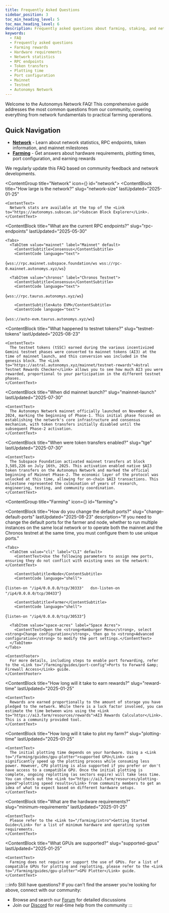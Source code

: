```yaml
---
title: Frequently Asked Questions
sidebar_position: 3
toc_min_heading_level: 5
toc_max_heading_level: 6
description: Frequently asked questions about farming, staking, and network operations.
keywords:
  - FAQ
  - Frequently asked questions
  - Farming rewards
  - Hardware requirements
  - Network statistics
  - RPC endpoints
  - Token transfers
  - Plotting time
  - Port configuration
  - Mainnet
  - Testnet
  - Autonomys Network
---
```




Welcome to the Autonomys Network FAQ! This comprehensive guide addresses the most common questions from our community, covering everything from network fundamentals to practical farming operations.

## Quick Navigation

- **[Network](#network)** - Learn about network statistics, RPC endpoints, token information, and mainnet milestones
- **[Farming](#farming)** - Get answers about hardware requirements, plotting times, port configuration, and earning rewards

We regularly update this FAQ based on community feedback and network developments.


<ContentGroup title="Network" icon={<Icon icon={ICONS.WEB} />} id="network">
  <ContentBlock 
    title="How large is the network?" 
    slug="network-size"
    lastUpdated="2025-01-25"
  >
    <ContentText>
      Network stats are available at the top of the <Link to="https://autonomys.subscan.io">Subscan Block Explorer</Link>.
    </ContentText>
  </ContentBlock>

  <ContentBlock 
    title="What are the current RPC endpoints?" 
    slug="rpc-endpoints"
    lastUpdated="2025-05-30"
  >
    <Tabs>
      <TabItem value="mainnet" label="Mainnet" default>
        <ContentSubtitle>Consensus</ContentSubtitle>
        <ContentCode language="text">
{`wss://rpc.mainnet.subspace.foundation/ws
wss://rpc-0.mainnet.autonomys.xyz/ws`}
        </ContentCode>
      </TabItem>
      
      <TabItem value="chronos" label="Chronos Testnet">
        <ContentSubtitle>Consensus</ContentSubtitle>
        <ContentCode language="text">
{`wss://rpc.taurus.autonomys.xyz/ws`}
        </ContentCode>
        
        <ContentSubtitle>Auto EVM</ContentSubtitle>
        <ContentCode language="text">
{`wss://auto-evm.taurus.autonomys.xyz/ws`}
        </ContentCode>
      </TabItem>
    </Tabs>
  </ContentBlock>

  <ContentBlock 
    title="What happened to testnet tokens?" 
    slug="testnet-tokens"
    lastUpdated="2025-08-23"
  >
    <ContentText>
      The testnet tokens (tSSC) earned during the various incentivized Gemini testnet phases were converted to mainnet tokens (AI3) at the time of mainnet launch, and this conversion was included in the genesis block. The <Link to="https://astral.autonomys.xyz/mainnet/testnet-rewards">Astral Testnet Rewards Checker</Link> allows you to see how much AI3 you were rewarded, proportional to your participation in the different testnet phases.
    </ContentText>
  </ContentBlock>

  <ContentBlock 
    title="When did mainnet launch?" 
    slug="mainnet-launch"
    lastUpdated="2025-07-30"
  >
    <ContentText>
      The Autonomys Network mainnet officially launched on November 6, 2024, marking the beginning of Phase-1. This initial phase focused on establishing the network's core infrastructure and consensus mechanism, with token transfers initially disabled until the subsequent Phase-2 activation.
    </ContentText>
  </ContentBlock>

  <ContentBlock 
    title="When were token transfers enabled?" 
    slug="tge"
    lastUpdated="2025-07-30"
  >
    <ContentText>
      The Subspace Foundation activated mainnet transfers at block 3,585,226 on July 16th, 2025. This activation enabled native $AI3 token transfers on the Autonomys Network and marked the official beginning of Mainnet Phase-2. The economic layer of the protocol was unlocked at this time, allowing for on-chain $AI3 transactions. This milestone represented the culmination of years of research, engineering, testing, and community coordination.
    </ContentText>
  </ContentBlock>

</ContentGroup>

<ContentGroup title="Farming" icon={<Icon icon={ICONS.FARMER} />} id="farming">

  <ContentBlock 
    title="How do you change the default ports?" 
    slug="change-default-ports"
    lastUpdated="2025-08-23"
    description="If you need to change the default ports for the farmer and node, whether to run multiple instances on the same local network or to operate both the mainnet and the Chronos testnet at the same time, you must configure them to use unique ports."
  >
    <Tabs>
      <TabItem value="cli" label="CLI" default>
        <ContentText>Use the following parameters to assign new ports, ensuring they do not conflict with existing ones on the network:</ContentText>
        
        <ContentSubtitle>Node</ContentSubtitle>
        <ContentCode language="shell">
{`listen-on "/ip4/0.0.0.0/tcp/30333"  
dsn-listen-on "/ip4/0.0.0.0/tcp/30433"`}
        </ContentCode>
        
        <ContentSubtitle>Farmer</ContentSubtitle>
        <ContentCode language="shell">
{`listen-on "/ip4/0.0.0.0/tcp/30533"`}
        </ContentCode>
      </TabItem>
      
      <TabItem value="space-acres" label="Space Acres">
        <ContentText>Open the <strong>Hamburger Menu</strong>, select <strong>Change configuration</strong>, then go to <strong>Advanced configuration</strong> to modify the port settings.</ContentText>
      </TabItem>
    </Tabs>
    
    <ContentFooter>
      For more details, including steps to enable port forwarding, refer to the <Link to="/farming/guides/port-config">Ports to Forward &amp; Firewall Access</Link> guide.
    </ContentFooter>
  </ContentBlock>

  <ContentBlock 
    title="How long will it take to earn rewards?" 
    slug="reward-time"
    lastUpdated="2025-01-25"
  >
    <ContentText>
      Rewards are earned proportionally to the amount of storage you have pledged to the network. While there is a luck factor involved, you can estimate the time between wins using the <Link to="https://ai3.farm/resources/rewards">AI3 Rewards Calculator</Link>. This is a community provided tool.
    </ContentText>
  </ContentBlock>

  <ContentBlock 
    title="How long will it take to plot my farm?" 
    slug="plotting-time"
    lastUpdated="2025-01-25"
  >
    <ContentText>
      The initial plotting time depends on your hardware. Using a <Link to="/farming/guides/gpu-plotter">supported GPU</Link> can significantly speed up the plotting process while consuming less power. However, CPU plotting is also supported if you prefer or don't have access to a compatible GPU. Once the initial plotting is complete, ongoing replotting (as sectors expire) will take less time. You can check out the <Link to="https://ai3.farm/resources/plotting-speed">plotting speed results</Link> from community members to get an idea of what to expect based on different hardware setups.
    </ContentText>
  </ContentBlock>

  <ContentBlock 
    title="What are the hardware requirements?" 
    slug="minimum-requirements"
    lastUpdated="2025-01-25"
  >
    <ContentText>
      Please refer to the <Link to="/farming/intro">Getting Started Guide</Link> for a list of minimum hardware and operating system requirements.
    </ContentText>
  </ContentBlock>

  <ContentBlock 
    title="What GPUs are supported?" 
    slug="supported-gpus"
    lastUpdated="2025-01-25"
  >
    <ContentText>
      Farming does not require or support the use of GPUs. For a list of compatible GPUs for plotting and replotting, please refer to the <Link to="/farming/guides/gpu-plotter">GPU Plotter</Link> guide.
    </ContentText>
  </ContentBlock>
</ContentGroup>

:::info Still have questions?
If you can't find the answer you're looking for above, connect with our community:
- Browse and search our [Forum](https://forum.autonomys.xyz) for detailed discussions
- Join our [Discord](https://autonomys.xyz/discord) for real-time help from the community
:::